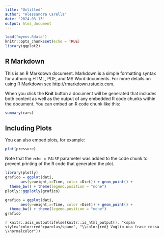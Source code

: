 ```yaml
---
title: "Untitled"
author: "Alessandra Carella"
date: "2024-03-13"
output: html_document
---
```


```r
load("myenv.Rdata")
knitr::opts_chunk$set(echo = TRUE)
library(ggplot2)
```

## R Markdown

This is an R Markdown document. Markdown is a simple formatting syntax for authoring HTML, PDF, and MS Word documents. For more details on using R Markdown see <http://rmarkdown.rstudio.com>.

When you click the **Knit** button a document will be generated that includes both content as well as the output of any embedded R code chunks within the document. You can embed an R code chunk like this:

```r
summary(cars)
```

## Including Plots

You can also embed plots, for example:

```r
plot(pressure)
```

Note that the `echo = FALSE` parameter was added to the code chunk to prevent printing of the R code that generated the plot.


```r
library(plotly)
grafico = ggplot(dati, 
       aes(y=weight,x=Time, color =Diet)) + geom_point() + 
  theme_bw() + theme(legend.position = "none") 
plotly::ggplotly(grafico)

```

```r
grafico = ggplot(dati, 
       aes(y=weight,x=Time, color =Diet)) + geom_point() + 
  theme_bw() + theme(legend.position = "none") 
grafico

```

`r knitr::asis_output(ifelse(knitr::is_html_output(), "<span style='color:red'>parola</span>", "\\color{red} Voglio una frase rossa \\normalcolor"))`
